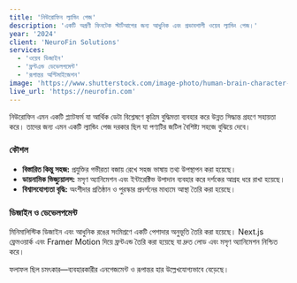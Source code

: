```yaml
---
title: 'নিউরোফিন ল্যান্ডিং পেজ'
description: 'একটি অগ্রণী ফিনটেক স্টার্টআপের জন্য আধুনিক এবং প্রভাবশালী ওয়েব ল্যান্ডিং পেজ।'
year: '2024'
client: 'NeuroFin Solutions'
services:
  - 'ওয়েব ডিজাইন'
  - 'ফ্রন্টএন্ড ডেভেলপমেন্ট'
  - 'রূপান্তর অপ্টিমাইজেশন'
image: 'https://www.shutterstock.com/image-photo/human-brain-character-adorned-stylish-600nw-2317787017.jpg'
live_url: 'https://neurofin.com'
---
```


নিউরোফিন এমন একটি প্ল্যাটফর্ম যা আর্থিক ডেটা বিশ্লেষণে কৃত্রিম বুদ্ধিমত্তা ব্যবহার করে উন্নত সিদ্ধান্ত গ্রহণে সহায়তা করে। তাদের জন্য এমন একটি ল্যান্ডিং পেজ দরকার ছিল যা পণ্যটির জটিল বৈশিষ্ট্য সহজে বুঝিয়ে দেবে।

### কৌশল

- **বিস্তারিত কিন্তু সহজ:** প্রযুক্তির গভীরতা বজায় রেখে সহজ ভাষায় তথ্য উপস্থাপন করা হয়েছে।
- **ডায়নামিক ভিজ্যুয়ালস:** মসৃণ অ্যানিমেশন এবং ইন্টারেক্টিভ উপাদান ব্যবহার করে দর্শকের আগ্রহ ধরে রাখা হয়েছে।
- **বিশ্বাসযোগ্যতা বৃদ্ধি:** অংশীদার প্রতিষ্ঠান ও পুরস্কার প্রদর্শনের মাধ্যমে আস্থা তৈরি করা হয়েছে।

### ডিজাইন ও ডেভেলপমেন্ট

মিনিমালিস্টিক ডিজাইন এবং আধুনিক রঙের সংমিশ্রণে একটি পেশাদার অনুভূতি তৈরি করা হয়েছে। Next.js ফ্রেমওয়ার্ক এবং Framer Motion দিয়ে ফ্রন্টএন্ড তৈরি করা হয়েছে যা দ্রুত লোড এবং মসৃণ অ্যানিমেশন নিশ্চিত করে।

ফলাফল ছিল চমৎকার—ব্যবহারকারীর এনগেজমেন্ট ও রূপান্তর হার উল্লেখযোগ্যভাবে বেড়েছে।
